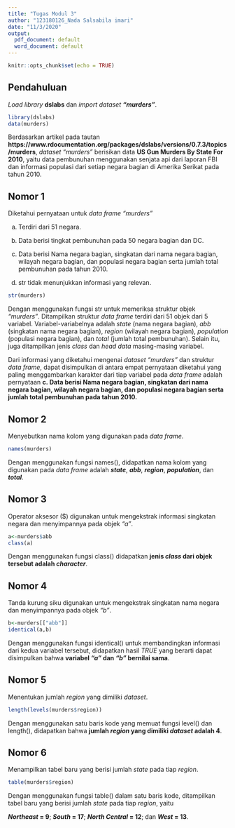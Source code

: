 ```yaml
---
title: "Tugas Modul 3"
author: "123180126_Nada Salsabila imari"
date: "11/3/2020"
output:
  pdf_document: default
  word_document: default
---
```


```r
knitr::opts_chunk$set(echo = TRUE)
```
## Pendahuluan

*Load library* **dslabs** dan *import dataset* ***"murders"***.

```r
library(dslabs)
data(murders)
```

Berdasarkan artikel pada tautan **https://www.rdocumentation.org/packages/dslabs/versions/0.7.3/topics/murders**, *dataset "murders"* berisikan data **US Gun Murders By State For 2010**, yaitu data pembunuhan menggunakan senjata api dari laporan FBI dan informasi populasi dari setiap negara bagian di Amerika Serikat pada tahun 2010.

## Nomor 1

Diketahui pernyataan untuk *data frame* *"murders"*

a. Terdiri dari 51 negara.

b. Data berisi tingkat pembunuhan pada 50 negara bagian dan DC.

c. Data berisi Nama negara bagian, singkatan dari nama negara bagian, wilayah negara bagian, dan populasi negara bagian serta jumlah total pembunuhan pada tahun 2010.

d. str tidak menunjukkan informasi yang relevan.

```r
str(murders)
```

Dengan menggunakan fungsi str untuk memeriksa struktur objek *"murders"*. Ditampilkan struktur *data frame* terdiri dari 51 objek dari 5 variabel. Variabel-variabelnya adalah *state* (nama negara bagian), *abb* (singkatan nama negara bagian), *region* (wilayah negara bagian), *population* (populasi negara bagian), dan *total* (jumlah total pembunuhan). Selain itu, juga ditampilkan jenis *class* dan *head data* masing-masing variabel.

Dari informasi yang diketahui mengenai *dataset "murders"* dan struktur *data frame*, dapat disimpulkan di antara empat pernyataan diketahui yang paling menggambarkan karakter dari tiap variabel pada *data frame* adalah pernyataan
**c. Data berisi Nama negara bagian, singkatan dari nama negara bagian, wilayah negara bagian, dan populasi negara bagian serta jumlah total pembunuhan pada tahun 2010.**

## Nomor 2

Menyebutkan nama kolom yang digunakan pada *data frame*.

```r
names(murders)
```

Dengan menggunakan fungsi names(), didapatkan nama kolom yang digunakan pada *data frame* adalah ***state***, ***abb***, ***region***, ***population***, dan ***total***.

## Nomor 3

Operator aksesor ($) digunakan untuk mengekstrak informasi singkatan negara dan menyimpannya pada objek *"a"*.

```r
a<-murders$abb
class(a)
```

Dengan menggunakan fungsi class() didapatkan **jenis *class* dari objek tersebut adalah *character***.

## Nomor 4

Tanda kurung siku digunakan untuk mengekstrak singkatan nama negara dan menyimpannya pada objek *"b"*.

```r
b<-murders[["abb"]]
identical(a,b)
```

Dengan menggunakan fungsi identical() untuk membandingkan informasi dari kedua variabel tersebut, didapatkan hasil *TRUE* yang berarti dapat disimpulkan bahwa **variabel *"a"* dan *"b"* bernilai sama**.

## Nomor 5

Menentukan jumlah *region* yang dimiliki *dataset*.

```r
length(levels(murders$region))
```

Dengan menggunakan satu baris kode yang memuat fungsi level() dan length(), didapatkan bahwa **jumlah *region* yang dimiliki *dataset* adalah 4**.

## Nomor 6

Menampilkan tabel baru yang berisi jumlah *state* pada tiap *region*.

```r
table(murders$region)
```

Dengan menggunakan fungsi table() dalam satu baris kode, ditampilkan tabel baru yang berisi jumlah *state* pada tiap *region*, yaitu

***Northeast* = 9**; ***South* = 17**; ***North Central* = 12**; dan ***West* = 13**.

